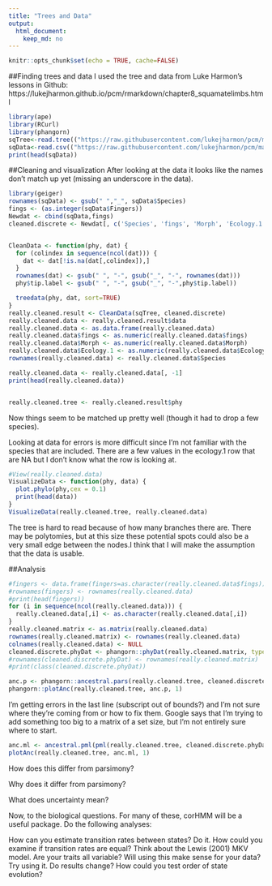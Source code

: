 ```yaml
---
title: "Trees and Data"
output: 
  html_document: 
    keep_md: no
---
```


```r
knitr::opts_chunk$set(echo = TRUE, cache=FALSE)
```

##Finding trees and data
I used the tree and data from Luke Harmon's lessons in Github: 
https://lukejharmon.github.io/pcm/rmarkdown/chapter8_squamatelimbs.html


```r
library(ape)
library(RCurl)
library(phangorn)
sqTree<-read.tree(("https://raw.githubusercontent.com/lukejharmon/pcm/master/datafiles/squamate.phy"))
sqData<-read.csv(("https://raw.githubusercontent.com/lukejharmon/pcm/master/datafiles/brandley_table.csv"), stringsAsFactors = FALSE)
print(head(sqData))
```

##Cleaning and visualization
After looking at the data it looks like the names don't match up yet (missing an underscore in the data).

```r
library(geiger)
rownames(sqData) <- gsub(" ","_", sqData$Species)
fings <- (as.integer(sqData$Fingers))
Newdat <- cbind(sqData,fings)
cleaned.discrete <- Newdat[, c('Species', 'fings', 'Morph', 'Ecology.1')]


CleanData <- function(phy, dat) {
  for (colindex in sequence(ncol(dat))) {
    dat <- dat[!is.na(dat[,colindex]),]
  }
  rownames(dat) <- gsub(" ", "-", gsub("_", "-", rownames(dat)))
  phy$tip.label <- gsub(" ", "-", gsub("_", "-",phy$tip.label))

  treedata(phy, dat, sort=TRUE)
}
really.cleaned.result <- CleanData(sqTree, cleaned.discrete)
really.cleaned.data <- really.cleaned.result$data
really.cleaned.data <- as.data.frame(really.cleaned.data)
really.cleaned.data$fings <- as.numeric(really.cleaned.data$fings)
really.cleaned.data$Morph <- as.numeric(really.cleaned.data$Morph)
really.cleaned.data$Ecology.1 <- as.numeric(really.cleaned.data$Ecology.1)
rownames(really.cleaned.data) <- really.cleaned.data$Species

really.cleaned.data <- really.cleaned.data[, -1]
print(head(really.cleaned.data))


really.cleaned.tree <- really.cleaned.result$phy

```

Now things seem to be matched up pretty well (though it had to drop a few species).

Looking at data for errors is more difficult since I'm not familiar with the species that are included. There are a few values in the ecology.1 row that are NA but I don't know what the row is looking at.

```r
#View(really.cleaned.data)
VisualizeData <- function(phy, data) {
  plot.phylo(phy,cex = 0.1)
  print(head(data))
}
VisualizeData(really.cleaned.tree, really.cleaned.data)
```
The tree is hard to read because of how many branches there are. There may be polytomies, but at this size these potential spots could also be a very small edge between the nodes.I think that I will make the assumption that the data is usable.

##Analysis
``` r
#fingers <- data.frame(fingers=as.character(really.cleaned.data$fings))
#rownames(fingers) <- rownames(really.cleaned.data)
#print(head(fingers))
for (i in sequence(ncol(really.cleaned.data))) {
  really.cleaned.data[,i] <- as.character(really.cleaned.data[,i])
}
really.cleaned.matrix <- as.matrix(really.cleaned.data)
rownames(really.cleaned.matrix) <- rownames(really.cleaned.data)
colnames(really.cleaned.data) <- NULL
cleaned.discrete.phyDat <- phangorn::phyDat(really.cleaned.matrix, type="USER", levels = as.character(c(0:5)))
#rownames(cleaned.discrete.phyDat) <- rownames(really.cleaned.matrix)
#print(class(cleaned.discrete.phyDat))
```

``` r
anc.p <- phangorn::ancestral.pars(really.cleaned.tree, cleaned.discrete.phyDat)
phangorn::plotAnc(really.cleaned.tree, anc.p, 1)
```

I'm getting errors in the last line (subscript out of bounds?) and I'm not sure where they're coming from or how to fix them. Google says that I'm trying to add something too big to a matrix of a set size, but I'm not entirely sure where to start.

``` r
anc.ml <- ancestral.pml(pml(really.cleaned.tree, cleaned.discrete.phyDat), type="ml")
plotAnc(really.cleaned.tree, anc.ml, 1)
```

How does this differ from parsimony?

Why does it differ from parsimony?

What does uncertainty mean?

Now, to the biological questions. For many of these, corHMM will be a useful package. Do the following analyses:

How can you estimate transition rates between states? Do it.
How could you examine if transition rates are equal?
Think about the Lewis (2001) MKV model. Are your traits all variable? Will using this make sense for your data? Try using it. Do results change?
How could you test order of state evolution?